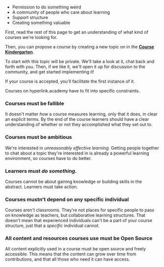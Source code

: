
<Section legend="Why create a course?">

- Permission to do something weird 
- A community of people who care about learning
- Support structure
- Creating something valuable

</Section>

<Section legend="How?">

First, read the rest of this page to get an understanding of what kind of
courses we're looking for. 

Then, you can propose a course by creating a new
topic on in the [**Course
Kindergarten**](https://forum.hyperlink.academy/c/course-kindergarten/5). 

To start with this topic will be private. We'll take a look at it, chat back and
forth with you. Then, if we like it, we'll open it up for discussion to the
community, and get started implementing it!

If your course is accepted, you'll facilitate the first instance of it.

</Section>

<Section legend="Constraints">

Courses on hyperlink.academy have to fit into specific constraints. 

### Courses must be fallible

It doesn't matter _how_ a course measures learning, only that it does, in clear
an explicit terms. By the end of the course learners should have a clear
understanding of whether or not they accomplished what they set out to.

### Courses must be ambitious

We're interested in _unreasonably effective learning_. Getting people together to
chat about a topic they're interested in is already a powerful learning
environment, so courses have to do better.

### Learners must _do something_. 

Courses cannot be about gaining knowledge or building skills in the abstract.
Learners must take action.

### Courses mustn't depend on any specific individual

Courses aren't classrooms. They're not places for specific people to pass on
knowledge as teachers, but collaborative learning structures. That doesn't mean
that experienced individuals can't be a part of your course structure, just that
a _specific_ individual cannot.

### All content and resources courses use must be Open Source

All content explicitly used in a course must be open source and freely
accessible. This means that the content can grow over time from contributions,
and that all those who need it can have access.


</Section>
